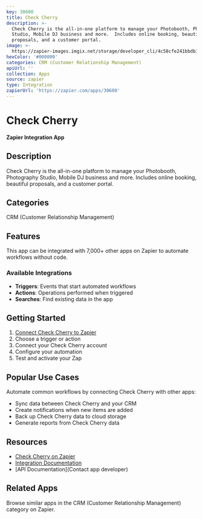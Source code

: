 ```yaml
---
key: 30600
title: Check Cherry
description: >-
  Check Cherry is the all-in-one platform to manage your Photobooth, Photography
  Studio, Mobile DJ business and more.  Includes online booking, beautiful
  proposals, and a customer portal.
image: >-
  https://zapier-images.imgix.net/storage/developer_cli/4c58cfe241bbdb11cad103d3e4107ff2.png?auto=format%2Ccompress&ixlib=python-3.0.0&q=50
hexColor: '#000000'
categories: CRM (Customer Relationship Management)
apiUrl: ''
collection: Apps
source: zapier
type: Integration
zapierUrl: 'https://zapier.com/apps/30600'
---
```

# Check Cherry

**Zapier Integration App**

## Description

Check Cherry is the all-in-one platform to manage your Photobooth, Photography Studio, Mobile DJ business and more.  Includes online booking, beautiful proposals, and a customer portal.

## Categories

CRM (Customer Relationship Management)

## Features

This app can be integrated with 7,000+ other apps on Zapier to automate workflows without code.

### Available Integrations

- **Triggers**: Events that start automated workflows
- **Actions**: Operations performed when triggered
- **Searches**: Find existing data in the app

## Getting Started

1. [Connect Check Cherry to Zapier](https://zapier.com/apps/30600)
2. Choose a trigger or action
3. Connect your Check Cherry account
4. Configure your automation
5. Test and activate your Zap

## Popular Use Cases

Automate common workflows by connecting Check Cherry with other apps:

- Sync data between Check Cherry and your CRM
- Create notifications when new items are added
- Back up Check Cherry data to cloud storage
- Generate reports from Check Cherry data

## Resources

- [Check Cherry on Zapier](https://zapier.com/apps/30600)
- [Integration Documentation](https://zapier.com/apps/30600/integrations)
- [API Documentation](Contact app developer)

## Related Apps

Browse similar apps in the CRM (Customer Relationship Management) category on Zapier.
